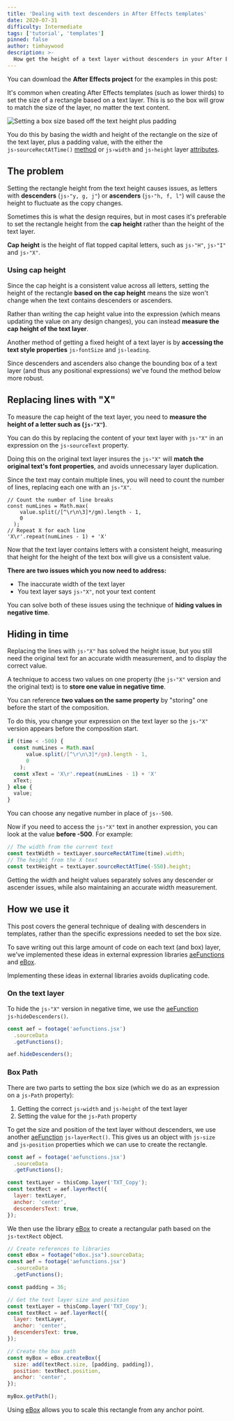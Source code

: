 ```yaml
---
title: 'Dealing with text descenders in After Effects templates'
date: 2020-07-31
difficulty: Intermediate
tags: ['tutorial', 'templates']
pinned: false
author: timhaywood
description: >-
  How get the height of a text layer without descenders in your After Effects templates, using expressions.
---
```



<FileDownload fileName="dealing-with-descenders-examples" projectName="Download Project File">

You can download the **After Effects project** for the examples in this post:

</FileDownload>

It's common when creating After Effects templates (such as lower thirds) to set the size of a rectangle based on a text layer. This is so the box will grow to match the size of the layer, no matter the text content.

![Setting a box size based off the text height plus padding](text-template-padding.png)

<Inform>

You do this by basing the width and height of the rectangle on the size of the text layer, plus a padding value, with the either the `js›sourceRectAtTime()` [method](/blog/basics-native-methods) or `js›width` and `js›height` layer [attributes](/blog/basics-native-attributes).

</Inform>

## The problem

Setting the rectangle height from the text height causes issues, as letters with **descenders** (`js›"y, g, j"`) or **ascenders** (`js›"h, f, l"`) will cause the height to fluctuate as the copy changes.

<LocalVideo videoName="box-size-from-text-height" title="Box height fluctuations when using the text height"/>

Sometimes this is what the design requires, but in most cases it's preferable to set the rectangle height from the **cap height** rather than the height of the text layer.

<Inform>

**Cap height** is the height of flat topped capital letters, such as `js›"H"`, `js›"I"` and `js›"X"`.

</Inform>

### Using cap height

Since the cap height is a consistent value across all letters, setting the height of the rectangle **based on the cap height** means the size won't change when the text contains descenders or ascenders.

<LocalVideo videoName="box-size-from-cap-height" title="Consistent box height when using the cap height, not layer height"/>

Rather than writing the cap height value into the expression (which means updating the value on any design changes), you can instead **measure the cap height of the text layer**.

<Note>

Another method of getting a fixed height of a text layer is by **accessing the text style properties** `js›fontSize` and `js›leading`.

Since descenders and ascenders also change the bounding box of a text layer (and thus any positional expressions) we've found the method below more robust.

</Note>

## Replacing lines with "X"

To measure the cap height of the text layer, you need to **measure the height of a letter such as (`js›"X"`)**.

You can do this by replacing the content of your text layer with `js›"X"` in an expression on the `js›sourceText` property.

<Inform>

Doing this on the original text layer insures the `js›"X"` will **match the original text's font properties**, and avoids unnecessary layer duplication.

</Inform>

Since the text may contain multiple lines, you will need to count the number of lines, replacing each one with an `js›"X"`.

```js{7}
// Count the number of line breaks
const numLines = Math.max(
    value.split(/[^\r\n\3]*/gm).length - 1,
    0
  );
// Repeat X for each line
'X\r'.repeat(numLines - 1) + 'X'
```

Now that the text layer contains letters with a consistent height, measuring that height for the height of the text box will give us a consistent value.

**There are two issues which you now need to address:**

- The inaccurate width of the text layer
- You text layer says `js›"X"`, not your text content

You can solve both of these issues using the technique of **hiding values in negative time**.

## Hiding in time

Replacing the lines with `js›"X"` has solved the height issue, but you still need the original text for an accurate width measurement, and to display the correct value.

A technique to access two values on one property (the `js›"X"` version and the original text) is to **store one value in negative time**.

<Inform>

You can reference **two values on the same property** by "storing" one before the start of the composition.

</Inform>

To do this, you change your expression on the text layer so the `js›"X"` version appears before the composition start.

```js
if (time < -500) {
  const numLines = Math.max(
      value.split(/[^\r\n\3]*/gm).length - 1,
      0
    );
  const xText = 'X\r'.repeat(numLines - 1) + 'X'
  xText;
} else {
  value;
}
```

<Note>

You can choose any negative number in place of `js›-500`.

</Note>

Now if you need to access the `js›"X"` text in another expression, you can look at the value **before -500**. For example:

```js
// The width from the current text
const textWidth = textLayer.sourceRectAtTime(time).width;
// The height from the X text
const textHeight = textLayer.sourceRectAtTime(-550).height;
```

Getting the width and height values separately solves any descender or ascender issues, while also maintaining an accurate width measurement.

<LocalVideo videoName="multiple-lines" title="Correct padding with multiple lines"/>

## How we use it

This post covers the general technique of dealing with descenders in templates, rather than the specific expressions needed to set the box size.

To save writing out this large amount of code on each text (and box) layer, we've implemented these ideas in external expression libraries [aeFunctions](/blog/using-aefunctions) and [eBox](https://github.com/motiondeveloper/ebox).

<Inform>

Implementing these ideas in external libraries avoids duplicating code.

</Inform>

### On the text layer

To hide the `js›"X"` version in negative time, we use the [aeFunction](/blog/using-aefunctions) `js›hideDescenders()`.

```js
const aef = footage('aefunctions.jsx')
  .sourceData
  .getFunctions();

aef.hideDescenders();
```

### Box Path

There are two parts to setting the box size (which we do as an expression on a `js›Path` property):

1. Getting the correct `js›width` and `js›height` of the text layer
2. Setting the value for the `js›Path` property

To get the size and position of the text layer without descenders, we use another [aeFunction](/blog/using-aefunctions) `js›layerRect()`. This gives us an object with `js›size` and `js›position` properties which we can use to create the rectangle.

```js
const aef = footage('aefunctions.jsx')
  .sourceData
  .getFunctions();

const textLayer = thisComp.layer('TXT_Copy');
const textRect = aef.layerRect({
  layer: textLayer,
  anchor: 'center',
  descendersText: true,
});
```

We then use the library [eBox](https://github.com/motiondeveloper/ebox) to create a rectangular path based on the `js›textRect` object.

```js
// Create references to libraries
const eBox = footage("eBox.jsx").sourceData;
const aef = footage('aefunctions.jsx')
  .sourceData
  .getFunctions();

const padding = 36;

// Get the text layer size and position
const textLayer = thisComp.layer('TXT_Copy');
const textRect = aef.layerRect({
  layer: textLayer,
  anchor: 'center',
  descendersText: true,
});

// Create the box path
const myBox = eBox.createBox({
  size: add(textRect.size, [padding, padding]),
  position: textRect.position,
  anchor: 'center',
});

myBox.getPath();
```

Using [eBox](https://github.com/motiondeveloper/ebox) allows you to scale this rectangle from any anchor point.